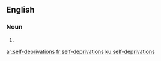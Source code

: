==English==

===Noun===
{{head|en|noun plural form}}

# {{plural of|self-deprivation|lang=en}}

[[ar:self-deprivations]]
[[fr:self-deprivations]]
[[ku:self-deprivations]]